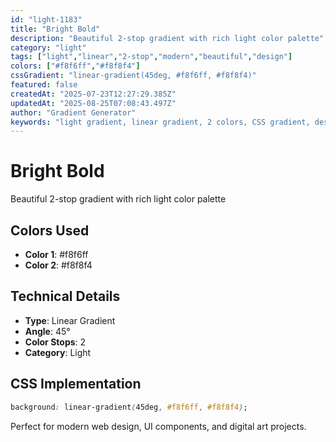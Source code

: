 ```yaml
---
id: "light-1183"
title: "Bright Bold"
description: "Beautiful 2-stop gradient with rich light color palette"
category: "light"
tags: ["light","linear","2-stop","modern","beautiful","design"]
colors: ["#f8f6ff","#f8f8f4"]
cssGradient: "linear-gradient(45deg, #f8f6ff, #f8f8f4)"
featured: false
createdAt: "2025-07-23T12:27:29.385Z"
updatedAt: "2025-08-25T07:08:43.497Z"
author: "Gradient Generator"
keywords: "light gradient, linear gradient, 2 colors, CSS gradient, design, #f8f6ff, #f8f8f4"
---
```


# Bright Bold

Beautiful 2-stop gradient with rich light color palette

## Colors Used
- **Color 1**: #f8f6ff
- **Color 2**: #f8f8f4

## Technical Details
- **Type**: Linear Gradient
- **Angle**: 45°
- **Color Stops**: 2
- **Category**: Light

## CSS Implementation
```css
background: linear-gradient(45deg, #f8f6ff, #f8f8f4);
```

Perfect for modern web design, UI components, and digital art projects.
